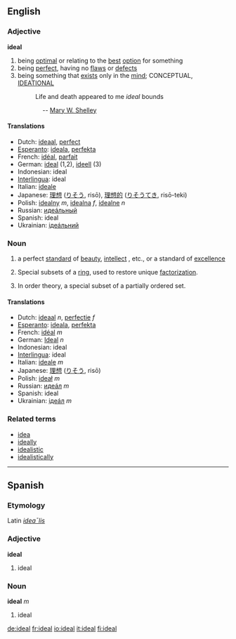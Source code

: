 ==English==

===Adjective===
'''ideal'''
# being [[optimal]] or relating to the [[best]] [[option]] for something
# being [[perfect]], having no [[flaw]]s or [[defect]]s
# being something that [[exist]]s only in the [[mind]]; CONCEPTUAL, [[ideational|IDEATIONAL]]
#:Life and death appeared to me ''ideal'' bounds
:::::::::-- [[Wikipedia:Mary W. Shelley|Mary W. Shelley]]

====Translations====
*Dutch: [[ideaal]], [[perfect]]
*[[Esperanto]]: [[ideala]], [[perfekta]]
*French: [[idéal]], [[parfait]]
*German: [[ideal]] (1,2), [[ideell]] (3)
*Indonesian: ideal
*[[Interlingua]]: ideal
*Italian: [[ideale]]
*Japanese: [[理想]] ([[りそう]], risō), [[理想的]] ([[りそうてき]], risō-teki)
*Polish: [[idealny]] ''m'', [[idealna]] ''f'', [[idealne]] ''n''
*Russian: [[идеáльный]]
*Spanish: ideal
*Ukrainian: [[iдеáльний]]

===Noun===
{{en-noun-reg}}
# a perfect [[standard]] of [[beauty]], [[intellect]] , etc., or a standard of [[excellence]]
# {{numbertheory}} Special subsets of a [[ring]], used to restore unique [[factorization]].
# {{mathematics}} In order theory, a special subset of a partially ordered set.

====Translations====
*Dutch: [[ideaal]] ''n'', [[perfectie]] ''f''
*[[Esperanto]]: [[ideala]], [[perfekta]]
*French: [[idéal]] ''m''
*German: [[Ideal]] ''n''
*Indonesian: ideal
*[[Interlingua]]: ideal
*Italian: [[ideale]] ''m''
*Japanese: [[理想]] ([[りそう]], risō)
*Polish: [[ideał]] ''m''
*Russian: [[идеáл]] ''m''
*Spanish: ideal
*Ukrainian: [[iдеáл]] ''m''

===Related terms===
*[[idea]]
*[[ideally]]
*[[idealistic]]
*[[idealistically]]

----

==Spanish==
===Etymology===
Latin ''[[idealis|idea¯lis]]''

===Adjective===
'''ideal'''

# ideal

===Noun===
'''ideal''' ''m''

# ideal

[[de:ideal]]
[[fr:ideal]]
[[io:ideal]]
[[it:ideal]]
[[fi:ideal]]